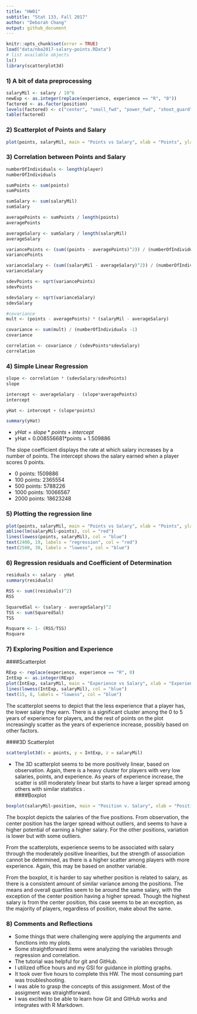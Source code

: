 ```yaml
---
title: "HW01"
subtitle: "Stat 133, Fall 2017"
author: "Deborah Chang"
output: github_document
---
```


```r
knitr::opts_chunk$set(error = TRUE)
load("data/nba2017-salary-points.RData")
# list available objects
ls()
library(scatterplot3d)
```


### 1) A bit of data preprocessing
``` r
salaryMil <- salary / 10^6
newExp <- as.integer(replace(experience, experience == "R", "0"))
factored <- as.factor(position)
levels(factored) <- c("center", "small_fwd", "power_fwd", "shoot_guard", "point_guard")
table(factored)
```

### 2) Scatterplot of Points and Salary

``` r
plot(points, salaryMil, main = "Points vs Salary", xlab = "Points", ylab = "Salary")

```

### 3) Correlation between Points and Salary

``` r
numberOfIndividuals <- length(player)
numberOfIndividuals

sumPoints <- sum(points)
sumPoints

sumSalary <- sum(salaryMil)
sumSalary

averagePoints <- sumPoints / length(points)
averagePoints

averageSalary <- sumSalary / length(salaryMil)
averageSalary

variancePoints <- (sum((points - averagePoints)^2)) / (numberOfIndividuals -1)
variancePoints

varianceSalary <- (sum((salaryMil - averageSalary)^2)) / (numberOfIndividuals -1)
varianceSalary

sdevPoints <- sqrt(variancePoints)
sdevPoints

sdevSalary <- sqrt(varianceSalary)
sdevSalary

#covariance
mult <- (points - averagePoints) * (salaryMil - averageSalary)

covariance <- sum(mult) / (numberOfIndividuals -1)
covariance

correlation <- covariance / (sdevPoints*sdevSalary)
correlation
```

### 4) Simple Linear Regression

``` r
slope <- correlation * (sdevSalary/sdevPoints)
slope

intercept <- averageSalary - (slope*averagePoints)
intercept

yHat <- intercept + (slope*points)

summary(yHat)
```
- $yHat = slope*points + intercept$
- yHat = 0.008556681*points + 1.509886

The slope coefficient displays the rate at which salary increases by a number of points.
The intercept shows the salary earned when a player scores 0 points. 

- 0 points: 1509886
- 100 points: 2365554
- 500 points: 5788226
- 1000 points: 10066567
- 2000 points: 18623248

### 5) Plotting the regression line 
``` r
plot(points, salaryMil, main = "Points vs Salary", xlab = "Points", ylab = "Salary (in millions")
abline(lm(salaryMil~points), col = "red")
lines(lowess(points, salaryMil), col = "blue")
text(2400, 19, labels = "regression", col = "red")
text(2500, 30, labels = "lowess", col = "blue")
```

### 6) Regression residuals and Coefficient of Determination 
```r
residuals <- salary - yHat
summary(residuals)

RSS <- sum((residuals)^2)
RSS

SquaredSal <- (salary - averageSalary)^2
TSS <- sum(SquaredSal)
TSS

Rsquare <- 1- (RSS/TSS)
Rsquare
```
### 7) Exploring Position and Experience
####Scatterplot
```r
RExp <- replace(experience, experience == "R", 0)
IntExp <- as.integer(RExp)
plot(IntExp, salaryMil, main = "Experience vs Salary", xlab = "Experience", ylab = "Salary (in millions")
lines(lowess(IntExp, salaryMil), col = "blue")
text(15, 8, labels = "lowess", col = "blue")
```
The scatterplot seems to depict that the less experience that a player has, the lower salary they earn. There is a significant cluster among the 0 to 5 years of experience for players, and the rest of points on the plot increasingly scatter as the years of experience increase, possibly based on other factors. 

####3D Scatterplot
``` r
scatterplot3d(x = points, y = IntExp, z = salaryMil)
```


- The 3D scatterplot seems to be more positively linear, based on observation. Again, there is a heavy cluster for players with very low salaries, points, and experience. As years of experience increase, the scatter is still moderately linear but starts to have a larger spread among others with similar statistics
.  
####Boxplot
```r
boxplot(salaryMil~position, main = "Position v. Salary", xlab = "Position", ylab = "Salary (in millions)")
```


The boxplot depicts the salaries of the five positions. From observation, the center position has the larger spread without outliers, and seems to have a higher potential of earning a higher salary. For the other positions, variation is lower but with some outliers.

From the scatterplots, experience seems to be associated with salary through the moderately positive linearities, but the strength of association cannot be determined, as there is a higher scatter among players with more experience. Again, this may be based on another variable.

From the boxplot, it is harder to say whether position is related to salary, as there is a consistent amount of similar variance among the positions. The means and overall quartiles seem to be around the same salary, with the exception of the center position having a higher spread. Though the highest salary is from the center position, this case seems to be an exception, as the majority of players, regardless of position, make about the same. 

### 8) Comments and Reflections
- Some things that were challenging were applying the arguments and functions into my plots.
- Some straightforward items were analyzing the variables through regression and correlation.
- The tutorial was helpful for git and GitHub.
- I utilized office hours and my GSI for guidance in plotting graphs.
- It took over five hours to complete this HW. The most consuming part was troubleshooting.
- I was able to grasp the concepts of this assignment. Most of the assigment was straightforward.
- I was excited to be able to learn how Git and GitHub works and integrates with R Markdown.